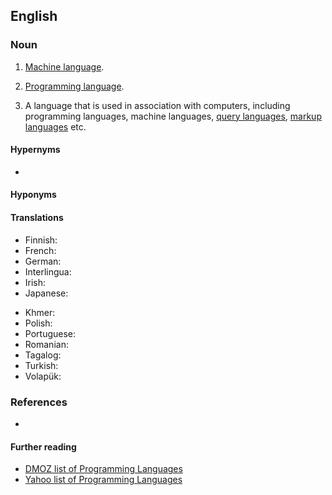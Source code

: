 {{also|computer-language}}
==English==

===Noun===
{{en-noun}}

# {{lb|en|programming}} [[machine language|Machine language]].
# {{lb|en|programming}} [[programming language|Programming language]].
# {{lb|en|programming}} A language that is used in association with computers, including programming languages, machine languages, [[query language]]s, [[markup language]]s etc.

====Hypernyms====
* {{l|en|language}}

====Hyponyms====
{{hyp4
| {{l|en|command language}}
| {{l|en|configuration language}}
| {{l|en|construction language}}
| {{l|en|machine language or machine code}}
| {{l|en|markup language}}
| {{l|en|modeling language}}
| {{l|en|programming language}}
| {{l|en|query language}}
| {{l|en|style sheet language}}
|lang=en}}

====Translations====
{{trans-see|machine language}}
{{trans-see|programming language}}
{{trans-top|language associated with computers}}
* Finnish: {{t|fi|tietokonekieli}}
* French: {{t|fr|langage informatique|m}}
* German: {{t+|de|Computersprache|f}}
* Interlingua: {{t|ia|linguage computatorial}}
* Irish: {{t|ga|teanga ríomhaire|f}}
* Japanese: {{t|ja|計算機言語|tr=keisanki-gengo}}
{{trans-mid}}
* Khmer: {{t|km|ភាសាកុំព្យូទ័រ|tr=phea sar kom pyuu ter|sc=Khmr}}
* Polish: {{t|pl|język komputerowy|m}}
* Portuguese: {{t|pt|linguagem de computador|f}}
* Romanian: {{t|ro|limbaj de calculator|n}}
* Tagalog: {{t|tl|panuusing wika}}
* Turkish: {{t|tr|bilgisayar dili}}
* Volapük: {{t|vo|kompütapük}}
{{trans-bottom}}

===References===
* {{pedia}}

====Further reading====
* [http://dmoz.org/Computers/Programming/Languages/ DMOZ list of Programming Languages]
* [http://dir.yahoo.com/Computers_and_Internet/Programming_and_Development/Languages/ Yahoo list of Programming Languages]